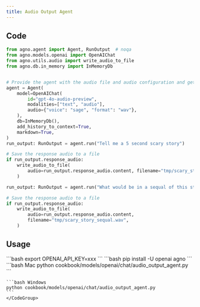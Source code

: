 ```yaml
---
title: Audio Output Agent
---
```


## Code

```python cookbook/models/openai/chat/audio_output_agent.py
from agno.agent import Agent, RunOutput  # noqa
from agno.models.openai import OpenAIChat
from agno.utils.audio import write_audio_to_file
from agno.db.in_memory import InMemoryDb


# Provide the agent with the audio file and audio configuration and get result as text + audio
agent = Agent(
    model=OpenAIChat(
        id="gpt-4o-audio-preview",
        modalities=["text", "audio"],
        audio={"voice": "sage", "format": "wav"},
    ),
    db=InMemoryDb(),
    add_history_to_context=True,
    markdown=True,
)
run_output: RunOutput = agent.run("Tell me a 5 second scary story")

# Save the response audio to a file
if run_output.response_audio:
    write_audio_to_file(
        audio=run_output.response_audio.content, filename="tmp/scary_story.wav"
    )

run_output: RunOutput = agent.run("What would be in a sequal of this story?")

# Save the response audio to a file
if run_output.response_audio:
    write_audio_to_file(
        audio=run_output.response_audio.content,
        filename="tmp/scary_story_sequal.wav",
    )
```

## Usage

<Steps>
  <Snippet file="create-venv-step.mdx" />

  <Step title="Set your API key">
    ```bash
    export OPENAI_API_KEY=xxx
    ```
  </Step>

  <Step title="Install libraries">
    ```bash
    pip install -U openai agno
    ```
  </Step>

  <Step title="Run Agent">
    <CodeGroup>
    ```bash Mac
    python cookbook/models/openai/chat/audio_output_agent.py
    ```

    ```bash Windows
    python cookbook/models/openai/chat/audio_output_agent.py
    ```
    </CodeGroup>
  </Step>
</Steps>